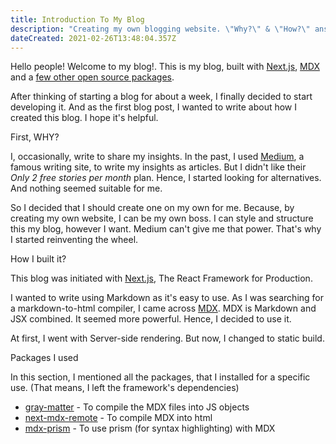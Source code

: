 ---
title: Introduction To My Blog
description: "Creating my own blogging website. \"Why?\" & \"How?\" answered."
dateCreated: 2021-02-26T13:48:04.357Z
---

Hello people! Welcome to my blog!. This is my blog, built with [Next.js](https://nextjs.org/), [MDX](https://mdxjs.com/) and a [few other open source packages](#packages-i-used).

After thinking of starting a blog for about a week, I finally decided to start developing it. And as the first blog post, I wanted to write about how I created this blog. I hope it's helpful.

<TableOfContents source={sourceContent} slug={slug} />

<linkableH2 slug={slug}>First, WHY?</linkableH2>

I, occasionally, write to share my insights. In the past, I used [Medium](https://www.medium.com), a famous writing site, to write my insights as articles. But I didn't like their *Only 2 free stories per month* plan. Hence, I started looking for alternatives. And nothing seemed suitable for me.

So I decided that I should create one on my own for me. Because, by creating my own website, I can be my own boss. I can style and structure this my blog, however I want. Medium can't give me that power. That's why I started reinventing the wheel.

<linkableH2 slug={slug}>How I built it?</linkableH2>

This blog was initiated with [Next.js](https://nextjs.org/), The React Framework for Production.

I wanted to write using Markdown as it's easy to use. As I was searching for a markdown-to-html compiler, I came across [MDX](https://mdxjs.com/). MDX is Markdown and JSX combined. It seemed more powerful. Hence, I decided to use it.

At first, I went with Server-side rendering. But now, I changed to static build.

<linkableH2 slug={slug}>Packages I used</linkableH2>

In this section, I mentioned all the packages, that I installed for a specific use. (That means, I left the framework's dependencies)

- [gray-matter](https://www.npmjs.com/package/gray-matter) - To compile the MDX files into JS objects
- [next-mdx-remote](https://www.npmjs.com/package/next-mdx-remote) - To compile MDX into html 
- [mdx-prism](https://www.npmjs.com/package/mdx-prism) - To use prism (for syntax highlighting) with MDX
